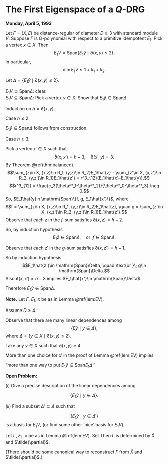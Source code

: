 # The First Eigenspace of a $Q$-DRG {#lec28}
**Monday, April 5, 1993**

:::{.lemma #EV}
Let $\Gamma = (X,E)$ be distance-regular of diameter $D\geq 3$ with standard module $V$. Suppose $\Gamma$ is $Q$-polynomial with respect to a primitive idempotent $E_1$. Pick a vertex $x\in X$. Then
$$E_1V = \mathrm{Span}\{E_1\hat{y}\mid \partial(x,y)\leq 2\}.$$
In particular, 
$$\dim E_1V \leq 1 + k_1 + k_2.$$
:::

:::{.proof}
Let $\Delta = \{E_1\hat{y}\mid \partial(x,y)\leq 2\}$.

| $E_1V \supseteq \mathrm{Span}\Delta$: clear.

| $E_1V \subseteq \mathrm{Span}\Delta$: Pick a vertex $y\in X$. Show that $E_1\hat{y}\in \mathrm{Span}\Delta$.

Induction on $h = \partial(x,y)$.

Case $h\leq 2$.

$E_1\hat{y} \in \mathrm{Span}\Delta$ follows from construction.

Case $h\geq 3$. 

Pick a vertex $x'\in X$ such that 
$$\partial(x,x') = h-3, \quad \partial(x',y) = 3.$$
By Theorem \@ref(thm:balanced). 
$$\sum_{z\in X, (x,z)\in R_1, (y,z)\in R_2}E_1\hat{z} - \sum_{z'\in X, (x,z')\in R_2, (y,z')\in R_1}E_1\hat{z'} = r^3_{12}(E_1\hat{x}-E_1\hat{y}),$$
$$r^3_{12} = \frac{c_3(\theta^*_1-\theta^*_2)}{\theta^*_0-\theta^*_3} \neq 0.$$
So, $E_1\hat{y}in \mathrm{Span}\{f, g, E_1\hat{x'}\}$, where
$$f = \sum_{z\in X, (x,z)\in R_1, (y,z)\in R_2}E_1\hat{z}, \quad g = \sum_{z'\in X, (x,z')\in R_2, (y,z')\in R_1}E_1\hat{z'}.$$
Observe that each $z$ in the $f$-sum satisfies $\partial(x,z)=h-2$.

So, by induction hypothesis 
$$E_1\hat{z}\in \mathrm{Span}\Delta, \quad \text{or }\; f\in \mathrm{Span}\Delta.$$

Observe that each $z'$ in the $g$-sum satisfies $\partial(x,z')=h-1$.


So by induction hypothesis 
$$E_1\hat{z'}\in \mathrm{Span}\Delta, \quad \text{or }\; g\in \mathrm{Span}\Delta.$$
Also $\partial(x,x') = h-3$ implies $E_1\hat{x'}\in \mathrm{Span}\Delta$.

Therefore $E_1\hat{y} \in \mathrm{Span}\Delta$.
:::

**Note.** 
Let $\Gamma$, $E_1$, $x$ be as in Lemma \@ref(lem:EV).

Assume $D\geq 4$.

Observe that there are many linear dependences among
$$\{E\hat{y}\mid y\in \Delta\},$$
where $\Delta = \{y\in X\mid \partial(x,y)\leq 2\}$.

Take any $y\in X$ such that $\partial(x,y)\geq 4$.

More than one choice for $x'$ in the proof of Lemma \@ref(lem:EV) implies

"more than one way to put $E_1\hat{y}\in \mathrm{Span} E_1\Delta$."

**Open Problem:**

| $(i)$ Give a precise description of the linear dependences among 
$$\{E_1\hat{y}\mid y\in \Delta\}.$$

| $(ii)$ Find a subset $\Delta'\subseteq \Delta$ such that 
$$\{E_1\hat{y}\mid y\in \Delta'\}$$
is a basis for $E_1V$, (or find some other 'nice' basis for $E_1V$).


:::{.conjecture #EV}
Let $\Gamma$, $E_1$, $x$ be as in Lemma \@ref(lem:EV). Set
\begin{align}
\widetilde{X} & = \{y\in X\mid \partial(x,y)\leq 2\},\\
\tilde{\partial} & = \text{the restriction of the distance function $\partial$ to $\widetilde{X}$}.
\end{align}
Then $\Gamma$ is determined by $\widetilde{X}$ and $\tilde{\partial}$.

(There should be some canonical way to reconstruct $\Gamma$ from $\widetilde{X}$ and $\tilde{\partial}$.)
:::

